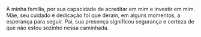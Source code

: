 À minha família, por sua capacidade de acreditar em mim e investir em mim. Mãe, seu cuidado e dedicação foi que deram, em alguns momentos, a esperança para seguir. Pai, sua presença significou segurança e certeza de que não estou sozinho nessa caminhada.
